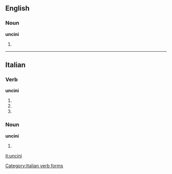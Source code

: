 ==English==

===Noun===
'''uncini'''

# {{plural of|uncinus}}

----

==Italian==

===Verb===
'''uncini'''

# {{form of|[[second-person|Second-person]] [[singular]] [[present tense]]|[[uncinare#Italian|uncinare]]|lang=Italian}}
# {{form of|[[first-person|First-person]] singular, second-person singular and [[third-person]] singular [[present subjunctive]]|uncinare#Italian|uncinare|lang=Italian}}
# {{form of|Third-person singular [[imperative]]|uncinare#Italian|uncinare|lang=Italian}}

===Noun===
'''uncini''' {{m}}

# {{plural of|[[uncino]]|lang=Italian}}

[[Category:Italian verb forms]]

[[it:uncini]]
